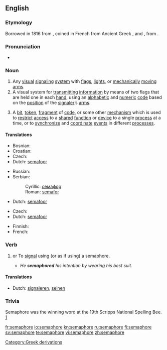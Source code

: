 {{also|sémaphore}}
==English==
{{wikipedia}}

===Etymology===
Borrowed in 1816 from {{etyl|fr}} {{term|sémaphore}}, coined in French from Ancient Greek {{term|σῆμα|tr=sêma||sign|sc=polytonic}}, and {{term|-φωρος|tr=-phoros||bearing, bearer|sc=polytonic}}, from {{term|φέρω|tr=férō||to bear, carry|sc=polytonic}}.

===Pronunciation===
* {{a|RP}} {{IPA|/ˈsɛməˌfɔː/}}

===Noun===
{{en-noun}}

# Any [[visual]] [[signaling]] [[system]] with [[flag]]s, [[light]]s, or [[mechanically]] [[moving]] [[arm]]s.
# A visual system for [[transmitting]] [[information]] by means of two flags that are held one in each [[hand]], using an [[alphabetic]] and [[numeric]] [[code]] based on the [[position]] of the [[signaler]]’s [[arm]]s.
# {{computing}} A [[bit]], [[token]], [[fragment]] of [[code]], or some other [[mechanism]] which is used to [[restrict]] [[access]] to a [[shared]] [[function]] or [[device]] to a single [[process]] at a time, or to [[synchronize]] and [[coordinate]] [[event]]s in different [[processes]].

{{rfex}}

====Translations====
{{trans-top|visual signaling system}}
* Bosnian: {{t-|bs|semafor|m}}
* Croatian: {{t-|sr|semafor|m}}
* Czech: {{t-|cs|semafor|m}}
* Dutch: [[semafoor]] {{m}}
{{trans-mid}}
* Russian: {{t+|ru|семафор|m|tr=semafór|sc=Cyrl}}
* Serbian:
*: Cyrillic: [[семафор]] {{m}}
*: Roman: [[semafor]] {{m}}
{{trans-bottom}}

{{trans-top|visual signaling with flags}}
* Dutch: [[semafoor]] {{m}}
{{trans-mid}}
{{trans-bottom}}

{{trans-top|computing term}}
* Czech: {{t-|cs|semafor|m}}
* Dutch: [[semafoor]] {{m}}
{{trans-mid}}
* Finnish: {{t+|fi|semafori}}
* French: {{t+|fr|sémaphore|f}}
{{trans-bottom}}

===Verb===
{{en-verb|semaphor|ing}}

# {{transitive}} or {{intransitive}} To [[signal]] using (or as if using) a semaphore.
#* ''He '''semaphored''' his intention by wearing his best suit.'' {{rfex|intransitive use}}

====Translations====
{{trans-top|to signal using semaphore}}
* Dutch: [[signaleren]], [[seinen]]
{{trans-mid}}
{{trans-bottom}}

===Trivia===
Semaphore was the winning word at the 19th Scripps National Spelling Bee. [http://en.wikipedia.org/wiki/Scripps_National_Spelling_Bee]

[[Category:Greek derivations]]

[[fr:semaphore]]
[[io:semaphore]]
[[kn:semaphore]]
[[ru:semaphore]]
[[fi:semaphore]]
[[sv:semaphore]]
[[te:semaphore]]
[[vi:semaphore]]
[[zh:semaphore]]